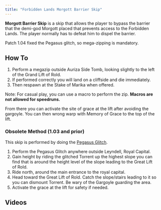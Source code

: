 ```yaml
---
title: "Forbidden Lands Morgott Barrier Skip"
---
```


**Morgott Barrier Skip** is a skip that allows the player to bypass the barrier that the demi-god Morgott placed that prevents access to the Forbidden Lands. The player normally has to defeat him to dispel the barrier.

Patch 1.04 fixed the Pegasus glitch, so mega-zipping is mandatory.

## How To

1. Perform a megazip outside Auriza Side Tomb, looking slightly to the left of the Grand Lift of Rold.
2. If performed correctly you will land on a cliffside and die immediately.
3. Then respawn at the Stake of Marika when offered.

Note: For casual play, you can use a macro to perform the zip. **Macros are not allowed for speedruns.**

From there you can activate the site of grace at the lift after avoiding the gargoyle. You can then wrong warp with Memory of Grace to the top of the lift.

### Obsolete Method (1.03 and prior)

This skip is performed by doing the [Pegasus Glitch](/eldenring/pegasus-glitch).

1. Perform the Pegasus Glitch anywhere outside Leyndell, Royal Capital.
2. Gain height by riding the glitched Torrent up the highest slope you can find that is around the height level of the slope leading to the Great Lift of Rold.
3. Ride north, around the main entrance to the royal capital.
4. Head toward the Great Lift of Rold. Catch the slope/stairs leading to it so you can dismount Torrent. Be wary of the Gargoyle guarding the area.
5. Activate the grace at the lift for safety if needed.

## Videos